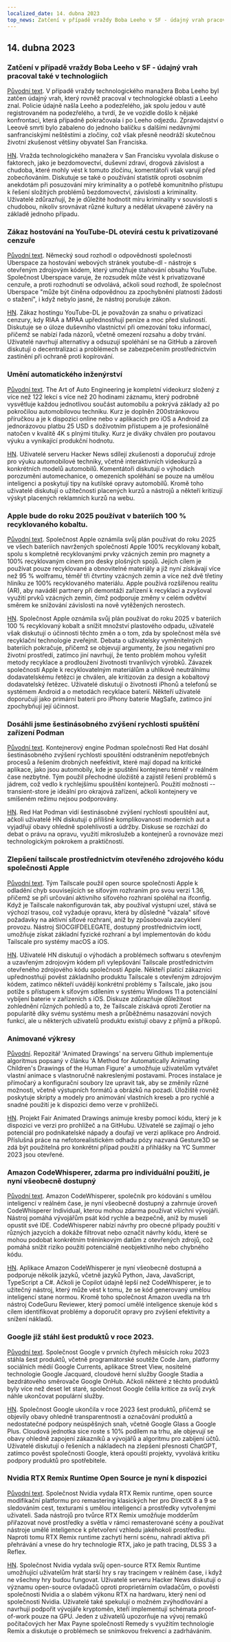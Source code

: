 ```yaml
---
localized_date: 14. dubna 2023
top_news: Zatčení v případě vraždy Boba Leeho v SF - údajný vrah pracoval také v technologiích
---
```




<CallToAction />

<Steps>

## 14. dubna 2023

### Zatčení v případě vraždy Boba Leeho v SF - údajný vrah pracoval také v technologiích

[Původní text](https://missionlocal.org/2023/04/bob-lee-killing-arrest-made-san-francisco/).
V případě vraždy technologického manažera Boba Leeho byl zatčen údajný vrah, který rovněž pracoval v technologické oblasti a Leeho znal. Policie údajně našla Leeho a podezřelého, jak spolu jedou v autě registrovaném na podezřelého, a tvrdí, že ve vozidle došlo k nějaké konfrontaci, která případně pokračovala i po Leeho odjezdu. Zpravodajství o Leeově smrti bylo zabaleno do jednoho balíčku s dalšími nedávnými sanfranciskými neštěstími a zločiny, což však přesně neodráží skutečnou životní zkušenost většiny obyvatel San Franciska.

[HN](http://news.ycombinator.com/item?id=35555525).
Vražda technologického manažera v San Francisku vyvolala diskuse o faktorech, jako je bezdomovectví, duševní zdraví, drogová závislost a chudoba, které mohly vést k tomuto zločinu, komentátoři však varují před zobecňováním. Diskutuje se také o používání statistik oproti osobním anekdotám při posuzování míry kriminality a o potřebě komunitního přístupu k řešení složitých problémů bezdomovectví, závislosti a kriminality. Uživatelé zdůrazňují, že je důležité hodnotit míru kriminality v souvislosti s chudobou, nikoliv srovnávat různé kultury a nedělat ukvapené závěry na základě jednoho případu.

### Zákaz hostování na YouTube-DL otevírá cestu k privatizované cenzuře

[Původní text](https://torrentfreak.com/youtube-dl-hosting-ban-paves-the-way-to-privatized-censorship-230411/).
Německý soud rozhodl o odpovědnosti společnosti Uberspace za hostování webových stránek youtube-dl - nástroje s otevřeným zdrojovým kódem, který umožňuje stahování obsahu YouTube. Společnost Uberspace varuje, že rozsudek může vést k privatizované cenzuře, a proti rozhodnutí se odvolává, ačkoli soud rozhodl, že společnost Uberspace "může být činěna odpovědnou za zpochybnění platnosti žádosti o stažení", i když nebylo jasné, že nástroj porušuje zákon.

[HN](http://news.ycombinator.com/item?id=35553337).
Zákaz hostingu YouTube-DL je považován za snahu o privatizaci cenzury, kdy RIAA a MPAA upřednostňují peníze a moc před slušností. Diskutuje se o úloze duševního vlastnictví při omezování toku informací, přičemž se nabízí řada názorů, včetně omezení rozsahu a doby trvání. Uživatelé navrhují alternativy a odsuzují spoléhání se na GitHub a zároveň diskutují o decentralizaci a problémech se zabezpečením prostřednictvím zastínění při ochraně proti kopírování.

### Umění automatického inženýrství

[Původní text](https://www.howacarworks.com/video-course).
The Art of Auto Engineering je kompletní videokurz složený z více než 122 lekcí s více než 20 hodinami záznamu, který podrobně vysvětluje každou jednotlivou součást automobilu a pokrývá základy až po pokročilou automobilovou techniku. Kurz je doplněn 200stránkovou příručkou a je k dispozici online nebo v aplikacích pro iOS a Android za jednorázovou platbu 25 USD s doživotním přístupem a je profesionálně natočen v kvalitě 4K s plnými titulky. Kurz je diváky chválen pro poutavou výuku a vynikající produkční hodnotu.

[HN](http://news.ycombinator.com/item?id=35552393).
Uživatelé serveru Hacker News sdílejí zkušenosti a doporučují zdroje pro výuku automobilové techniky, včetně interaktivních videokurzů a konkrétních modelů automobilů. Komentátoři diskutují o výhodách porozumění automechanice, o omezeních spoléhání se pouze na umělou inteligenci a poskytují tipy na kutilské opravy automobilů. Kromě toho uživatelé diskutují o užitečnosti placených kurzů a nástrojů a někteří kritizují výskyt placených reklamních kurzů na webu.

### Apple bude do roku 2025 používat v bateriích 100 % recyklovaného kobaltu.

[Původní text](https://www.apple.com/newsroom/2023/04/apple-will-use-100-percent-recycled-cobalt-in-batteries-by-2025/).
Společnost Apple oznámila svůj plán používat do roku 2025 ve všech bateriích navržených společností Apple 100% recyklovaný kobalt, spolu s kompletně recyklovanými prvky vzácných zemin pro magnety a 100% recyklovaným cínem pro desky plošných spojů. Jejich cílem je používat pouze recyklované a obnovitelné materiály a již nyní získávají více než 95 % wolframu, téměř tři čtvrtiny vzácných zemin a více než dvě třetiny hliníku ze 100% recyklovaného materiálu. Apple používá rozšířenou realitu (AR), aby naváděl partnery při demontáži zařízení k recyklaci a zvyšoval využití prvků vzácných zemin, čímž podporuje změny v celém odvětví směrem ke snižování závislosti na nově vytěžených nerostech.

[HN](http://news.ycombinator.com/item?id=35554270).
Společnost Apple oznámila svůj plán používat do roku 2025 v bateriích 100 % recyklovaný kobalt a snížit množství plastového odpadu, uživatelé však diskutují o účinnosti těchto změn a o tom, zda by společnost měla své recyklační technologie zveřejnit. Debata o uživatelsky vyměnitelných bateriích pokračuje, přičemž se objevují argumenty, že jsou negativní pro životní prostředí, zatímco jiní navrhují, že tento problém mohou vyřešit metody recyklace a prodloužení životnosti trvanlivých výrobků. Závazek společnosti Apple k recyklovatelným materiálům a uhlíkově neutrálnímu dodavatelskému řetězci je chválen, ale kritizován za design a kobaltový dodavatelský řetězec. Uživatelé diskutují o životnosti iPhonů a telefonů se systémem Android a o metodách recyklace baterií. Někteří uživatelé doporučují jako primární baterii pro iPhony baterie MagSafe, zatímco jiní zpochybňují její účinnost.

### Dosáhli jsme šestinásobného zvýšení rychlosti spuštění zařízení Podman

[Původní text](https://www.redhat.com/sysadmin/speed-containers-podman-raspberry-pi).
Kontejnerový engine Podman společnosti Red Hat dosáhl šestinásobného zvýšení rychlosti spouštění odstraněním nepotřebných procesů a řešením drobných neefektivit, které mají dopad na kritické aplikace, jako jsou automobily, kde je spuštění kontejneru téměř v reálném čase nezbytné. Tým použil přechodné úložiště a zajistil řešení problémů s jádrem, což vedlo k rychlejšímu spouštění kontejnerů. Použití možnosti --transient-store je ideální pro okrajová zařízení, ačkoli kontejnery ve smíšeném režimu nejsou podporovány.

[HN](http://news.ycombinator.com/item?id=35551830).
Red Hat Podman vidí šestinásobné zvýšení rychlosti spouštění aut, ačkoli uživatelé HN diskutují o přílišné komplikovanosti moderních aut a vyjadřují obavy ohledně spolehlivosti a údržby. Diskuse se rozchází do debat o právu na opravu, využití mikroslužeb a kontejnerů a rovnováze mezi technologickým pokrokem a praktičností.

### Zlepšení tailscale prostřednictvím otevřeného zdrojového kódu společnosti Apple

[Původní text](https://tailscale.dev/blog/darwin-spelunking).
Tým Tailscale použil open source společnosti Apple k odladění chyb souvisejících se síťovým rozhraním pro svou verzi 1.36, přičemž se při určování aktivního síťového rozhraní spoléhal na ifconfig. Když je Tailscale nakonfigurován tak, aby používal výstupní uzel, stává se výchozí trasou, což vyžaduje opravu, která by důsledně "vázala" síťové požadavky na aktivní síťové rozhraní, aniž by způsobovala zacyklení provozu. Nástroj SIOCGIFDELEGATE, dostupný prostřednictvím ioctl, umožňuje získat základní fyzické rozhraní a byl implementován do kódu Tailscale pro systémy macOS a iOS.

[HN](http://news.ycombinator.com/item?id=35559124).
Uživatelé HN diskutují o výhodách a problémech softwaru s otevřeným a uzavřeným zdrojovým kódem při vylepšování Tailscale prostřednictvím otevřeného zdrojového kódu společnosti Apple. Někteří platící zákazníci upřednostňují pověst základního produktu Tailscale s otevřeným zdrojovým kódem, zatímco někteří uvádějí konkrétní problémy s Tailscale, jako jsou potíže s přístupem k síťovým sdílením v systému Windows 11 a potenciální vybíjení baterie v zařízeních s iOS. Diskuze zdůrazňuje důležitost zohlednění různých pohledů a to, že Tailscale získává oproti Zerotier na popularitě díky svému systému mesh a průběžnému nasazování nových funkcí, ale u některých uživatelů produktu existují obavy z příjmů a příkopů.

### Animované výkresy

[Původní](https://fairanimateddrawings.com/site/home).
Repozitář 'Animated Drawings' na serveru Github implementuje algoritmus popsaný v článku 'A Method for Automatically Animating Children's Drawings of the Human Figure' a umožňuje uživatelům vytvářet vlastní animace s vlastnoručně nakreslenými postavami. Proces instalace je přímočarý a konfigurační soubory lze upravit tak, aby se změnily různé možnosti, včetně výstupních formátů a obrázků na pozadí. Úložiště rovněž poskytuje skripty a modely pro animování vlastních kreseb a pro rychlé a snadné použití je k dispozici demo verze v prohlížeči.

[HN](http://news.ycombinator.com/item?id=35561203).
Projekt Fair Animated Drawings animuje kresby pomocí kódu, který je k dispozici ve verzi pro prohlížeč a na GitHubu. Uživatelé se zajímají o jeho potenciál pro podnikatelské nápady a doufají ve verzi aplikace pro Android. Příslušná práce na nefotorealistickém odhadu pózy nazvaná Gesture3D se zdá být použitelná pro konkrétní případ použití a přihlášky na YC Summer 2023 jsou otevřené.

### Amazon CodeWhisperer, zdarma pro individuální použití, je nyní všeobecně dostupný

[Původní text](https://aws.amazon.com/blogs/aws/amazon-codewhisperer-free-for-individual-use-is-now-generally-available/).
Amazon CodeWhisperer, společník pro kódování s umělou inteligencí v reálném čase, je nyní všeobecně dostupný a zahrnuje úroveň CodeWhisperer Individual, kterou mohou zdarma používat všichni vývojáři. Nástroj pomáhá vývojářům psát kód rychle a bezpečně, aniž by museli opustit své IDE. CodeWhisperer nabízí návrhy pro obecné případy použití v různých jazycích a dokáže filtrovat nebo označit návrhy kódu, které se mohou podobat konkrétním tréninkovým datům z otevřených zdrojů, což pomáhá snížit riziko použití potenciálně neobjektivního nebo chybného kódu.

[HN](http://news.ycombinator.com/item?id=35554460).
Aplikace Amazon CodeWhisperer je nyní všeobecně dostupná a podporuje několik jazyků, včetně jazyků Python, Java, JavaScript, TypeScript a C#. Ačkoli je Copilot údajně lepší než CodeWhisperer, je to užitečný nástroj, který může vést k tomu, že se kód generovaný umělou inteligencí stane normou. Kromě toho společnost Amazon uvedla na trh nástroj CodeGuru Reviewer, který pomocí umělé inteligence skenuje kód s cílem identifikovat problémy a doporučit opravy pro zvýšení efektivity a snížení nákladů.

### Google již stáhl šest produktů v roce 2023.

[Původní text](https://toolhub.tech/blog/Google-2023-Shutdown-Spree-6-Products-Pulled-in-Just-4-Months/).
Společnost Google v prvních čtyřech měsících roku 2023 stáhla šest produktů, včetně programátorské soutěže Code Jam, platformy sociálních médií Google Currents, aplikace Street View, nositelné technologie Google Jacquard, cloudové herní služby Google Stadia a bezdrátového směrovače Google OnHub. Ačkoli některé z těchto produktů byly více než deset let staré, společnost Google čelila kritice za svůj zvyk náhle ukončovat populární služby.

[HN](http://news.ycombinator.com/item?id=35553421).
Společnost Google ukončila v roce 2023 šest produktů, přičemž se objevily obavy ohledně transparentnosti a označování produktů a nedostatečné podpory neúspěšných snah, včetně Google Glass a Google Plus. Cloudová jednotka sice roste s 10% podílem na trhu, ale objevují se obavy ohledně zapojení zákazníků a vývojářů a algoritmu pro zabíjení účtů. Uživatelé diskutují o řešeních a nákladech na zlepšení přesnosti ChatGPT, zatímco pověst společnosti Google, která opouští projekty, vyvolává kritiku podpory produktů pro spotřebitele.

### Nvidia RTX Remix Runtime Open Source je nyní k dispozici

[Původní text](https://www.nvidia.com/en-us/geforce/news/rtx-remix-runtime-open-source-download/).
Společnost Nvidia vydala RTX Remix runtime, open source modifikační platformu pro remastering klasických her pro DirectX 8 a 9 se sledováním cest, texturami s umělou inteligencí a prostředky vytvořenými uživateli. Sada nástrojů pro tvůrce RTX Remix umožňuje modderům přiřazovat nové prostředky a světla v rámci remasterované scény a používat nástroje umělé inteligence k přetvoření vzhledu jakéhokoli prostředku. Naproti tomu RTX Remix runtime zachytí herní scénu, nahradí aktiva při přehrávání a vnese do hry technologie RTX, jako je path tracing, DLSS 3 a Reflex.

[HN](http://news.ycombinator.com/item?id=35552378).
Společnost Nvidia vydala svůj open-source RTX Remix Runtime umožňující uživatelům hrát starší hry s ray tracingem v reálném čase, i když ne všechny hry budou fungovat. Uživatelé serveru Hacker News diskutují o významu open-source ovladačů oproti proprietárním ovladačům, o pověsti společnosti Nvidia a o slabém výkonu RTX na hardwaru, který není od společnosti Nvidia. Uživatelé také spekulují o možném zvýhodňování a navrhují podpořit vývojáře kryptoměn, kteří implementují schémata proof-of-work pouze na GPU. Jeden z uživatelů upozorňuje na vývoj remaků počítačových her Max Payne společností Remedy s využitím technologie Remix a diskutuje o problémech se snímkovou frekvencí a zadrháváním.

</Steps>
